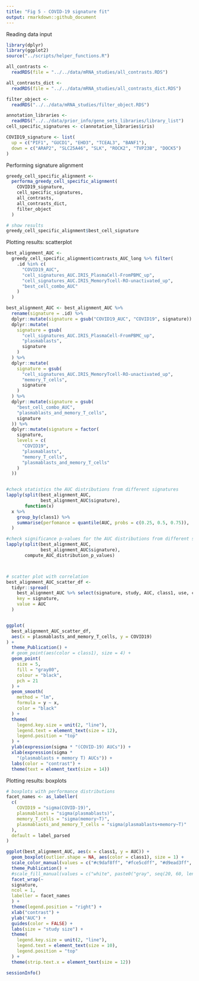 ```yaml
---
title: "Fig 5 - COVID-19 signature fit"
output: rmarkdown::github_document
---
```


Reading data input
```r
library(dplyr)
library(ggplot2)
source("../scripts/helper_functions.R")

all_contrasts <-
  readRDS(file = "../../data/mRNA_studies/all_contrasts.RDS")

all_contrasts_dict <-
  readRDS(file = "../../data/mRNA_studies/all_contrasts_dict.RDS")

filter_object <-
  readRDS("../../data/mRNA_studies/filter_object.RDS")

annotation_libraries <-
  readRDS("../../data/prior_info/gene_sets_libraries/library_list")
cell_specific_signatures <- c(annotation_libraries$iris)

COVID19_signature <- list(
  up = c("PIF1", "GUCD1", "EHD3", "TCEAL3", "BANF1"),
  down = c("ARAP2", "SLC25A46", "SLK", "ROCK2", "TVP23B", "DOCK5")
)
```


Performing signature alignment
```r
greedy_cell_specific_alignment <-
  performa_greedy_cell_specific_alignment(
    COVID19_signature,
    cell_specific_signatures,
    all_contrasts,
    all_contrasts_dict,
    filter_object
  )

# show results
greedy_cell_specific_alignment$best_cell_signature
```

Plotting results: scatterplot

```r
best_alignment_AUC <-
  greedy_cell_specific_alignment$contrasts_AUC_long %>% filter(
    .id %in% c(
      "COVID19_AUC",
      "cell_signatures_AUC.IRIS_PlasmaCell-FromPBMC_up",
      "cell_signatures_AUC.IRIS_MemoryTcell-RO-unactivated_up",
      "best_cell_combo_AUC"
    )
  )

best_alignment_AUC <- best_alignment_AUC %>%
  rename(signature = .id) %>%
  dplyr::mutate(signature = gsub("COVID19_AUC", "COVID19", signature)) %>%
  dplyr::mutate(
    signature = gsub(
      "cell_signatures_AUC.IRIS_PlasmaCell-FromPBMC_up",
      "plasmablasts",
      signature
    )
  ) %>%
  dplyr::mutate(
    signature = gsub(
      "cell_signatures_AUC.IRIS_MemoryTcell-RO-unactivated_up",
      "memory_T_cells",
      signature
    )
  ) %>%
  dplyr::mutate(signature = gsub(
    "best_cell_combo_AUC",
    "plasmablasts_and_memory_T_cells",
    signature
  )) %>%
  dplyr::mutate(signature = factor(
    signature,
    levels = c(
      "COVID19",
      "plasmablasts",
      "memory_T_cells",
      "plasmablasts_and_memory_T_cells"
    )
  ))


#check statistics the AUC distributions from different signatures
lapply(split(best_alignment_AUC, 
             best_alignment_AUC$signature), 
       function(x) 
  x %>%
    group_by(class1) %>%
    summarise(perfomance = quantile(AUC, probs = c(0.25, 0.5, 0.75)), .groups = 'drop')
  )

#check significance p-values for the AUC distributions from different signatures
lapply(split(best_alignment_AUC, 
             best_alignment_AUC$signature), 
       compute_AUC_distribution_p_values)



# scatter plot with correlation
best_alignment_AUC_scatter_df <-
  tidyr::spread(
    best_alignment_AUC %>% select(signature, study, AUC, class1, use, class3, size),
    key = signature,
    value = AUC
  )


ggplot(
  best_alignment_AUC_scatter_df,
  aes(x = plasmablasts_and_memory_T_cells, y = COVID19)
) +
  theme_Publication() +
  # geom_point(aes(color = class1), size = 4) +
  geom_point(
    size = 5,
    fill = "gray80",
    colour = "black",
    pch = 21
  ) +
  geom_smooth(
    method = "lm",
    formula = y ~ x,
    color = "black"
  ) +
  theme(
    legend.key.size = unit(2, "line"),
    legend.text = element_text(size = 12),
    legend.position = "top"
  ) +
  ylab(expression(sigma * "(COVID-19) AUCs")) +
  xlab(expression(sigma *
    "(plasmablasts + memory T) AUCs")) +
  labs(color = "contrast") +
  theme(text = element_text(size = 14))
```


Plotting results: boxplots

```r
# boxplots with performance distributions
facet_names <- as_labeller(
  c(
    COVID19 = "sigma(COVID-19)",
    plasmablasts = "sigma(plasmablasts)",
    memory_T_cells = "sigma(memory~T)",
    plasmablasts_and_memory_T_cells = "sigma(plasmablasts+memory~T)"
  ),
  default = label_parsed
)

ggplot(best_alignment_AUC, aes(x = class1, y = AUC)) +
  geom_boxplot(outlier.shape = NA, aes(color = class1), size = 1) +
  scale_color_manual(values = c("#c9daf8ff", "#fce5cdff", "#d9ead3ff", "#ead1dcff")) +
  theme_Publication() +
  #scale_fill_manual(values = c("white", paste0("gray", seq(20, 60, length.out = 3)))) +
  facet_wrap(~
  signature,
  ncol = 1,
  labeller = facet_names
  ) +
  theme(legend.position = "right") +
  xlab("contrast") +
  ylab("AUC") +
  guides(color = FALSE) +
  labs(size = "study size") +
  theme(
    legend.key.size = unit(2, "line"),
    legend.text = element_text(size = 10),
    legend.position = "top"
  ) +
  theme(strip.text.x = element_text(size = 12))

```


```r
sessionInfo()
```